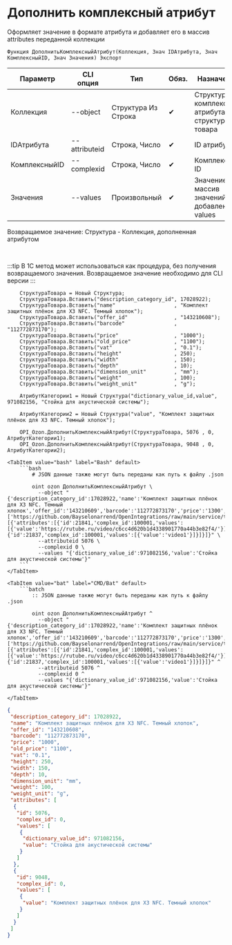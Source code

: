 ﻿---
sidebar_position: 26
---


# Дополнить комплексный атрибут
 Оформляет значение в формате атрибута и добавляет его в массив attributes переданной коллекции



`Функция ДополнитьКомплексныйАтрибут(Коллекция, Знач IDАтрибута, Знач КомплексныйID, Знач Значения) Экспорт`

  | Параметр | CLI опция | Тип | Обяз. | Назначение |
  |-|-|-|-|-|
  | Коллекция | --object | Структура Из Строка | &#x2714; | Структура комплексного атрибута или структура товара |
  | IDАтрибута | --attributeid | Строка, Число | &#x2714; | ID атрибута |
  | КомплексныйID | --complexid | Строка, Число | &#x2714; | Комплексный ID |
  | Значения | --values | Произвольный | &#x2714; | Значение или массив значений для добавления в values |

  
  Возвращаемое значение:   Структура - Коллекция, дополненная атрибутом

<br/>

:::tip
В 1С метод может использоваться как процедура, без получения возвращаемого значения. Возвращаемое значение необходимо для CLI версии
:::
<br/>


```bsl title="Пример использования для 1С:Предприятие/OneScript"
    СтруктураТовара = Новый Структура;
    СтруктураТовара.Вставить("description_category_id", 17028922);
    СтруктураТовара.Вставить("name"                   , "Комплект защитных плёнок для X3 NFC. Темный хлопок");
    СтруктураТовара.Вставить("offer_id"               , "143210608");
    СтруктураТовара.Вставить("barcode"                , "112772873170");
    СтруктураТовара.Вставить("price"                  , "1000");
    СтруктураТовара.Вставить("old_price"              , "1100");
    СтруктураТовара.Вставить("vat"                    , "0.1");
    СтруктураТовара.Вставить("height"                 , 250);
    СтруктураТовара.Вставить("width"                  , 150);
    СтруктураТовара.Вставить("depth"                  , 10);
    СтруктураТовара.Вставить("dimension_unit"         , "mm");
    СтруктураТовара.Вставить("weight"                 , 100);
    СтруктураТовара.Вставить("weight_unit"            , "g");

    АтрибутКатегории1 = Новый Структура("dictionary_value_id,value", 971082156, "Стойка для акустической системы");

    АтрибутКатегории2 = Новый Структура("value", "Комплект защитных плёнок для X3 NFC. Темный хлопок");

    OPI_Ozon.ДополнитьКомплексныйАтрибут(СтруктураТовара, 5076 , 0, АтрибутКатегории1);
    OPI_Ozon.ДополнитьКомплексныйАтрибут(СтруктураТовара, 9048 , 0, АтрибутКатегории2);
```
    

 <Tabs>
  
    <TabItem value="bash" label="Bash" default>
        ```bash
            # JSON данные также могут быть переданы как путь к файлу .json
            
            oint ozon ДополнитьКомплексныйАтрибут \
              --object "{'description_category_id':17028922,'name':'Комплект защитных плёнок для X3 NFC. Темный хлопок','offer_id':'143210609','barcode':'112772873170','price':'1300','old_price':'1300','vat':'0.1','height':250,'width':150,'depth':10,'dimension_unit':'mm','weight':100,'weight_unit':'g','images':['https://github.com/Bayselonarrend/OpenIntegrations/raw/main/service/test_data/picture.jpg','https://github.com/Bayselonarrend/OpenIntegrations/raw/main/service/test_data/picture2.jpg'],'complex_attributes':[{'attributes':[{'id':21841,'complex_id':100001,'values':[{'value':'https://rutube.ru/video/c6cc4d620b1d4338901770a44b3e82f4/'}]},{'id':21837,'complex_id':100001,'values':[{'value':'video1'}]}]}]}" \
              --attributeid 5076 \
              --complexid 0 \
              --values "{'dictionary_value_id':971082156,'value':'Стойка для акустической системы'}"
        ```
    </TabItem>
  
    <TabItem value="bat" label="CMD/Bat" default>
        ```batch
            :: JSON данные также могут быть переданы как путь к файлу .json
            
            oint ozon ДополнитьКомплексныйАтрибут ^
              --object "{'description_category_id':17028922,'name':'Комплект защитных плёнок для X3 NFC. Темный хлопок','offer_id':'143210609','barcode':'112772873170','price':'1300','old_price':'1300','vat':'0.1','height':250,'width':150,'depth':10,'dimension_unit':'mm','weight':100,'weight_unit':'g','images':['https://github.com/Bayselonarrend/OpenIntegrations/raw/main/service/test_data/picture.jpg','https://github.com/Bayselonarrend/OpenIntegrations/raw/main/service/test_data/picture2.jpg'],'complex_attributes':[{'attributes':[{'id':21841,'complex_id':100001,'values':[{'value':'https://rutube.ru/video/c6cc4d620b1d4338901770a44b3e82f4/'}]},{'id':21837,'complex_id':100001,'values':[{'value':'video1'}]}]}]}" ^
              --attributeid 5076 ^
              --complexid 0 ^
              --values "{'dictionary_value_id':971082156,'value':'Стойка для акустической системы'}"
        ```
    </TabItem>
</Tabs>


```json title="Результат"
{
 "description_category_id": 17028922,
 "name": "Комплект защитных плёнок для X3 NFC. Темный хлопок",
 "offer_id": "143210608",
 "barcode": "112772873170",
 "price": "1000",
 "old_price": "1100",
 "vat": "0.1",
 "height": 250,
 "width": 150,
 "depth": 10,
 "dimension_unit": "mm",
 "weight": 100,
 "weight_unit": "g",
 "attributes": [
  {
   "id": 5076,
   "complex_id": 0,
   "values": [
    {
     "dictionary_value_id": 971082156,
     "value": "Стойка для акустической системы"
    }
   ]
  },
  {
   "id": 9048,
   "complex_id": 0,
   "values": [
    {
     "value": "Комплект защитных плёнок для X3 NFC. Темный хлопок"
    }
   ]
  }
 ]
}
```
